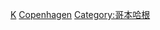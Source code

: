 {{Commonscat|People of Copenhagen}}

[[Category:丹麥各城市出身人物|K]]
[[Category:各首都人物|Copenhagen]]
[[Category:哥本哈根|Category:哥本哈根]]